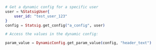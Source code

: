 ```Elixir
# Get a dynamic config for a specific user
user = %StatsigUser{
    user_id: "test_user_123"
}
config = Statsig.get_config("a_config", user)

# Access the values in the dynamic config:

param_value = DynamicConfig.get_param_value(config, "header_text")

```